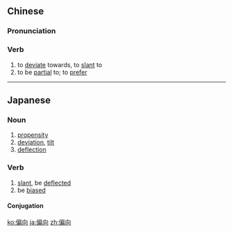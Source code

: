 ==Chinese==
{{zh-forms}}

===Pronunciation===
{{zh-pron
|m=piānxiàng
|c=pin1 hoeng3
|h=pfs=phiên-hiong
|mn=qz,tw,xm:phian-hiòng/zz:phian-hiàng
|cat=v
}}

===Verb===
{{zh-verb}}

# to [[deviate]] towards, to [[slant]] to
# to be [[partial]] to; to [[prefer]]

----

==Japanese==
{{ja-kanjitab|偏|向}}

===Noun===
{{ja-noun|へんこう}}

# [[propensity]]
# [[deviation]], [[tilt]]
# [[deflection]]

===Verb===
{{ja-verb-suru|k|hira=へんこう|rom=henkō}}

# [[slant]], be [[deflected]]
# be [[biased]]

====Conjugation====
{{ja-suru|偏向|へんこう|henkō}}

[[ko:偏向]]
[[ja:偏向]]
[[zh:偏向]]